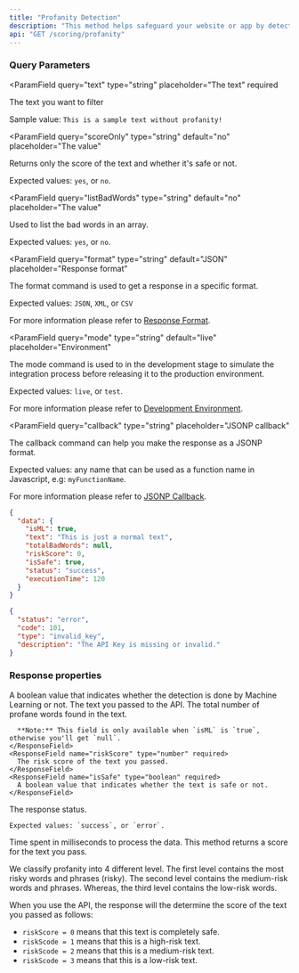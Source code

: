 ```yaml
---
title: "Profanity Detection"
description: "This method helps safeguard your website or app by detecting offensive or inappropriate language in user inputs. By screening for profanity and other harmful content before it’s made public, you can maintain a positive user environment, protect your brand, and prevent abusive behavior on your platform.\n\nThis method uses Machine Learning (ML) to analyze text and determine whether it contains profanity. It returns a score for the text you pass, classifying it as safe or risky."
api: "GET /scoring/profanity"
---
```


### Query Parameters

<ParamField
  query="text"
  type="string"
  placeholder="The text"
  required
>
  The text you want to filter

Sample value: `This is a sample text without profanity!`

</ParamField>

<ParamField
  query="scoreOnly"
  type="string"
  default="no"
  placeholder="The value"
>
  Returns only the score of the text and whether it's safe or not.

Expected values: `yes`, or `no`.

</ParamField>

<ParamField
  query="listBadWords"
  type="string"
  default="no"
  placeholder="The value"
>
  Used to list the bad words in an array.

Expected values: `yes`, or `no`.

</ParamField>

<ParamField
  query="format"
  type="string"
  default="JSON"
  placeholder="Response format"
>
  The format command is used to get a response in a specific format.

Expected values: `JSON`, `XML`, or `CSV`

For more information please refer to [Response Format](/options/response-format).

</ParamField>

<ParamField
  query="mode"
  type="string"
  default="live"
  placeholder="Environment"
>
  The mode command is used to in the development stage to simulate the integration process before releasing it to the production environment.

Expected values: `live`, or `test`.

For more information please refer to [Development Environment](/options/development-environment).

</ParamField>

<ParamField
  query="callback"
  type="string"
  placeholder="JSONP callback"
>
  The callback command can help you make the response as a JSONP format.

Expected values: any name that can be used as a function name in Javascript, e.g: `myFunctionName`.

For more information please refer to [JSONP Callback](/options/jsonp-callback).

</ParamField>

<ResponseExample>

```json Success
{
  "data": {
    "isML": true,
    "text": "This is just a normal text",
    "totalBadWords": null,
    "riskScore": 0,
    "isSafe": true,
    "status": "success",
    "executionTime": 120
  }
}
```

```json Error
{
  "status": "error",
  "code": 101,
  "type": "invalid_key",
  "description": "The API Key is missing or invalid."
}
```

</ResponseExample>

### Response properties

<ResponseField name="data" type="object" required>
  <Expandable title="properties" defaultOpen={true}>
    <ResponseField name="isML" type="boolean" required>
      A boolean value that indicates whether the detection is done by Machine Learning or not.
    </ResponseField>
    <ResponseField name="text" type="string" required>
      The text you passed to the API.
    </ResponseField>
    <ResponseField name="totalBadWords" type="number" required>
      The total number of profane words found in the text.

      **Note:** This field is only available when `isML` is `true`, otherwise you'll get `null`.
    </ResponseField>
    <ResponseField name="riskScore" type="number" required>
      The risk score of the text you passed.
    </ResponseField>
    <ResponseField name="isSafe" type="boolean" required>
      A boolean value that indicates whether the text is safe or not.
    </ResponseField>

  </Expandable>
  <ResponseField name="status" type="string" required>
    The response status.

    Expected values: `success`, or `error`.

  </ResponseField>
  <ResponseField name="executionTime" type="integer" required>
    Time spent in milliseconds to process the data.
  </ResponseField>
</ResponseField>

<Note>
This method returns a score for the text you pass.

We classify profanity into 4 different level. The first level contains the most risky words and phrases (risky). The second level contains the medium-risk words and phrases. Whereas, the third level contains the low-risk words.

When you use the API, the response will the determine the score of the text you passed as follows:

- `riskScore = 0` means that this text is completely safe.
- `riskScode = 1` means that this is a high-risk text.
- `riskScode = 2` means that this is a medium-risk text.
- `riskScode = 3` means that this is a low-risk text.

</Note>
